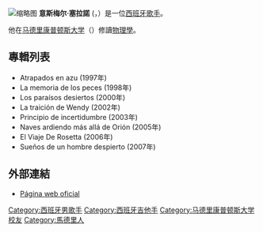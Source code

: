 [[File:Ismael_Serrano_en_el_Teatro_Gran_Rex_en_agosto_de_2012.JPG|缩略图]]
'''意斯梅尔·塞拉諾''' ({{lang-es|Ismael Serrano Morón}}，{{bd|1974年|3月9日|}}）是一位[[西班牙|西班牙]][[歌手|歌手]]。

他在[[马德里康普顿斯大学|马德里康普顿斯大学]]（{{lang|es|Universidad Complutense de Madrid}}）修讀[[物理學|物理學]]。

== 專輯列表 ==
*Atrapados en azu (1997年)
*La memoria de los peces (1998年)
*Los paraísos desiertos (2000年) 
*La traición de Wendy (2002年)
*Principio de incertidumbre (2003年)
*Naves ardiendo más allá de Orión (2005年)
*El Viaje De Rosetta (2006年)
*Sueños de un hombre despierto (2007年)

==外部連結==
* [http://www.ismaelserrano.com/ Página web oficial] {{Wayback|url=http://www.ismaelserrano.com/ |date=20110826132918 }}

{{Authority control}}
{{DEFAULTSORT:Serrano, Ismael}}
[[Category:西班牙男歌手|Category:西班牙男歌手]]
[[Category:西班牙吉他手|Category:西班牙吉他手]]
[[Category:马德里康普顿斯大学校友|Category:马德里康普顿斯大学校友]]
[[Category:馬德里人|Category:馬德里人]]